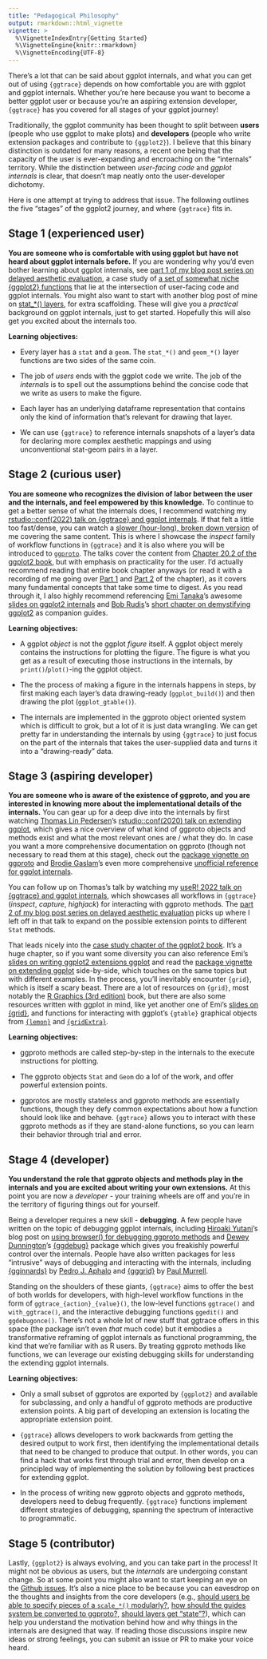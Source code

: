 ```yaml
---
title: "Pedagogical Philosophy"
output: rmarkdown::html_vignette
vignette: >
  %\VignetteIndexEntry{Getting Started}
  %\VignetteEngine{knitr::rmarkdown}
  %\VignetteEncoding{UTF-8}
---
```


There's a lot that can be said about ggplot internals, and what you can get out of using `{ggtrace}` depends on how comfortable you are with ggplot and ggplot internals. Whether you're here because you want to become a better ggplot user or because you're an aspiring extension developer, `{ggtrace}` has you covered for all stages of your ggplot journey!

Traditionally, the ggplot community has been thought to split between **users** (people who use ggplot to make plots) and **developers** (people who write extension packages and contribute to `{ggplot2}`). I believe that this binary distinction is outdated for many reasons, a recent one being that the capacity of the user is ever-expanding and encroaching on the "internals" territory. While the distinction between _user-facing code_ and _ggplot internals_ is clear, that doesn't map neatly onto the user-developer dichotomy.

Here is one attempt at trying to address that issue. The following outlines the five "stages" of the ggplot2 journey, and where `{ggtrace}` fits in.

## Stage 1 (experienced user)

**You are someone who is comfortable with using ggplot but have not heard about ggplot internals before.** If you are wondering why you'd even bother learning about ggplot internals, see [part 1 of my blog post series on delayed aesthetic evaluation](https://yjunechoe.github.io/posts/2022-03-10-ggplot2-delayed-aes-1/), a case study of [a set of somewhat niche {ggplot2} functions](https://ggplot2.tidyverse.org/reference/aes_eval.html) that lie at the intersection of user-facing code and ggplot internals. You might also want to start with another blog post of mine on [stat_*() layers](https://yjunechoe.github.io/posts/2020-09-26-demystifying-stat-layers-ggplot2/), for extra scaffolding. These will give you a _practical_ background on ggplot internals, just to get started. Hopefully this will also get you excited about the internals too.

**Learning objectives:**

- Every layer has a `stat` and a `geom`. The `stat_*()` and `geom_*()` layer functions are two sides of the same coin.

- The job of _users_ ends with the ggplot code we write. The job of the _internals_ is to spell out the assumptions behind the concise code that we write as users to make the figure.

- Each layer has an underlying dataframe representation that contains only the kind of information that's relevant for drawing that layer.

- We can use `{ggtrace}` to reference internals snapshots of a layer's data for declaring more complex aesthetic mappings and using unconventional stat-geom pairs in a layer.

## Stage 2 (curious user)

**You are someone who recognizes the division of labor between the user and the internals, and feel empowered by this knowledge.** To continue to get a better sense of what the internals does, I recommend watching my [rstudio::conf(2022) talk on {ggtrace} and ggplot internals](https://www.rstudio.com/conference/2022/talks/cracking-open-ggplot-internals-ggtrace/). If that felt a little too fast/dense, you can watch a [slower (hour-long), broken down version](https://www.youtube.com/watch?v=NhMI-GvppMo&list=PL3x6DOfs2NGhUxGvu46tXQtBl0qyTcDet&index=28) of me covering the same content. This is where I showcase the _inspect_ family of workflow functions in `{ggtrace}` and it is also where you will be introduced to [`ggproto`](https://ggplot2-book.org/internals.html#introducing-ggproto). The talks cover the content from [Chapter 20.2 of the ggplot2 book](https://ggplot2-book.org/internals.html#ggplotbuild), but with emphasis on practicality for the user. I'd actually recommend reading that entire book chapter anyways (or read it with a recording of me going over [Part 1](https://www.youtube.com/watch?v=__yndiht_gw&list=PL3x6DOfs2NGhUxGvu46tXQtBl0qyTcDet&index=24) and [Part 2](https://www.youtube.com/watch?v=JFBROPy_BeU&list=PL3x6DOfs2NGhUxGvu46tXQtBl0qyTcDet&index=26) of the chapter), as it covers many fundamental concepts that take some time to digest. As you read through it, I also highly recommend referencing [Emi Tanaka](https://twitter.com/statsgen)'s awesome [slides on ggplot2 internals](https://emitanaka.org/datavis-adv-workshop/slides/day1-session2.html) and [Bob Rudis](https://twitter.com/hrbrmstr)'s [short chapter on demystifying ggplot2](https://rud.is/books/creating-ggplot2-extensions/demystifying-ggplot2.html) as companion guides.

**Learning objectives:**

- A ggplot _object_ is not the ggplot _figure_ itself. A ggplot object merely contains the instructions for plotting the figure. The figure is what you get as a result of executing those instructions in the internals, by `print()`/`plot()`-ing the ggplot object.

- The the process of making a figure in the internals happens in steps, by first making each layer's data drawing-ready (`ggplot_build()`) and then drawing the plot (`ggplot_gtable()`).

- The internals are implemented in the ggproto object oriented system which is difficult to grok, but a lot of it is just data wrangling. We can get pretty far in understanding the internals by using `{ggtrace}` to just focus on the part of the internals that takes the user-supplied data and turns it into a "drawing-ready" data.

## Stage 3 (aspiring developer)

**You are someone who is aware of the existence of ggproto, and you are interested in knowing more about the implementational details of the internals.** You can gear up for a deep dive into the internals by first watching [Thomas Lin Pedersen](https://twitter.com/thomasp85)'s [rstudio::conf(2020) talk on extending ggplot](https://www.rstudio.com/resources/rstudioconf-2020/extending-your-ability-to-extend-ggplot2/), which gives a nice overview of what kind of ggproto objects and methods exist and what the most relevant ones are / what they do. In case you want a more comprehensive documentation on ggproto (though not necessary to read them at this stage), check out the [package vignette on ggproto](https://ggplot2.tidyverse.org/reference/ggplot2-ggproto.html) and [Brodie Gaslam](https://twitter.com/BrodieGaslam)'s even more comprehensive [unofficial reference for ggplot internals](https://htmlpreview.github.io/?https://raw.githubusercontent.com/brodieG/ggbg/development/inst/doc/extensions.html#ggproto-method).

You can follow up on Thomas's talk by watching my [useR! 2022 talk on {ggtrace} and ggplot internals](https://www.youtube.com/watch?v=2JX8zu4QxMg&t=2959s), which showcases all workflows in `{ggtrace}` (_inspect_, _capture_, _highjack_) for interacting with ggproto methods. The [part 2 of my blog post series on delayed aesthetic evaluation](https://yjunechoe.github.io/posts/2022-07-06-ggplot2-delayed-aes-2/) picks up where I left off in that talk to expand on the possible extension points to different `Stat` methods.

That leads nicely into the [case study chapter of the ggplot2 book](https://ggplot2-book.org/spring1.html). It's a huge chapter, so if you want some diversity you can also reference Emi's [slides on writing ggplot2 extensions ggplot](https://emitanaka.org/datavis-adv-workshop/slides/day1-session3.html) and read the [package vignette on extending ggplot](https://ggplot2.tidyverse.org/articles/extending-ggplot2.html#creating-your-own-theme) side-by-side, which touches on the same topics but with different examples. In the process, you'll inevitably encounter `{grid}`, which is itself a scary beast. There are a lot of resources on `{grid}`, most notably the [R Graphics (3rd edition)](https://www.routledge.com/R-Graphics-Third-Edition/Murrell/p/book/9780367780692) book, but there are also some resources written with ggplot in mind, like yet another one of Emi's [slides on {grid}](https://emitanaka.org/datavis-adv-workshop/slides/day1-session1.html), and functions for interacting with ggplot's `{gtable}` graphical objects from [`{lemon}`](https://cran.r-project.org/web/packages/lemon/vignettes/gtable_show_lemonade.html) and [`{gridExtra}`](https://cran.r-project.org/web/packages/gridExtra/vignettes/gtable.html).

**Learning objectives:**

- ggproto methods are called step-by-step in the internals to the execute instructions for plotting.

- The ggproto objects `Stat` and `Geom` do a lof of the work, and offer powerful extension points.

- ggprotos are mostly stateless and ggproto methods are essentially functions, though they defy common expectations about how a function should look like and behave. `{ggtrace}` allows you to interact with these ggproto methods as if they are stand-alone functions, so you can learn their behavior through trial and error.

## Stage 4 (developer)

**You understand the role that ggproto objects and methods play in the internals and you are excited about writing your own extensions.** At this point you are now a _developer_ - your training wheels are off and you're in the territory of figuring things out for yourself.

Being a developer requires a new skill - **debugging**. A few people have written on the topic of debugging ggplot internals, including [Hiroaki Yutani](https://twitter.com/yutannihilat_en)'s blog post on [using browser() for debugging ggproto methods](https://yutani.rbind.io/post/a-tip-to-debug-ggplot2/) and [Dewey Dunnington](https://twitter.com/paleolimbot)'s [{ggdebug}](https://github.com/paleolimbot/ggdebug) package which gives you freakishly powerful control over the internals. People have also written packages for less "intrusive" ways of debugging and interacting with the internals, including [{gginnards}](https://cran.r-project.org/web/packages/gginnards/vignettes/user-guide-1.html) by [Pedro J. Aphalo](https://github.com/aphalo) and [{gggrid}](https://www.stat.auckland.ac.nz/~paul/Reports/gggrid/gggrid.html) by [Paul Murrell](https://www.stat.auckland.ac.nz/~paul/).

Standing on the shoulders of these giants, `{ggtrace}` aims to offer the best of both worlds for developers, with high-level workflow functions in the form of `ggtrace_{action}_{value}()`, the low-level functions `ggtrace()` and `with_ggtrace()`, and the interactive debugging functions `ggedit()` and `ggdebugonce()`. There's not a whole lot of new stuff that ggtrace offers in this space (the package isn't even _that_ much code) but it embodies a transformative reframing of ggplot internals as functional programming, the kind that we're familiar with as R users. By treating ggproto methods like functions, we can leverage our existing debugging skills for understanding the extending ggplot internals.

**Learning objectives:**

- Only a small subset of ggprotos are exported by `{ggplot2}` and available for subclassing, and only a handful of ggproto methods are productive extension points. A big part of developing an extension is locating the appropriate extension point.

- `{ggtrace}` allows developers to work backwards from getting the desired output to work first, then identifying the implementational details that need to be changed to produce that output. In other words, you can find a hack that works first through trial and error, then develop on a principled way of implementing the solution by following best practices for extending ggplot.

- In the process of writing new ggproto objects and ggproto methods, developers need to debug frequently. `{ggtrace}` functions implement different strategies of debugging, spanning the spectrum of interactive to programmatic.

## Stage 5 (contributor)

Lastly, `{ggplot2}` is always evolving, and you can take part in the process! It might not be obvious as users, but the _internals_ are undergoing constant change. So at some point you might also want to start keeping an eye on the [Github issues](https://github.com/tidyverse/ggplot2/issues). It's also a nice place to be because you can eavesdrop on the thoughts and insights from the core developers (e.g., [should users be able to specify pieces of a `scale_*()` modularly?](https://github.com/tidyverse/ggplot2/issues/4269), [how should the guides system be converted to ggproto?](https://github.com/tidyverse/ggplot2/issues/3329), [should layers get "state"?](https://github.com/tidyverse/ggplot2/issues/3175)), which can help you understand the motivation behind how and why things in the internals are designed that way. If reading those discussions inspire new ideas or strong feelings, you can submit an issue or PR to make your voice heard.

